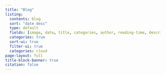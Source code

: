 ```yaml
---
title: "Blog"
listing:
  contents: blog
  sort: "date desc"
  type: default
  fields: [image, date, title, categories, author, reading-time, description]
  categories: true
  sort-ui: true
  filter-ui: true
  categories: cloud
page-layout: full
title-block-banner: true
citation: false
---
```

